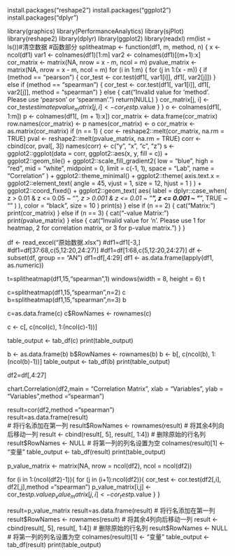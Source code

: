 install.packages("reshape2")
install.packages("ggplot2")
install.packages("dplyr")

library(graphics)
library(PerformanceAnalytics)
library(sjPlot)
library(reshape2)
library(dplyr)
library(ggplot2)
library(readxl)
rm(list = ls())#清空数据
#函数部分
splitheatmap <- function(df1, m, method, n) {
  x <- ncol(df1)
  var1 <- colnames(df1)[1:m]
  var2 <- colnames(df1)[(m+1):x]
  cor_matrix <- matrix(NA, nrow = x - m, ncol = m)
  pvalue_matrix <- matrix(NA, nrow = x - m, ncol = m) 
  for (i in 1:m) {
    for (j in 1:(x - m)) {
      if (method == "pearson") {
        cor_test <- cor.test(df1[, var1[i]], df1[, var2[j]])
      } else if (method == "spearman") {
        cor_test <- cor.test(df1[, var1[i]], df1[, var2[j]], method = "spearman")
      } else {
        cat("Invalid value for 'method'. Please use 'pearson' or 'spearman'.")
        return(NULL)
      }
      cor_matrix[j, i] <- cor_test$estimate
      pvalue_matrix[j, i] <- cor_test$p.value
    }
  }
  o <- colnames(df1[, 1:m])
  p <- colnames(df1[, (m + 1):x])
  cor_matrix <- data.frame(cor_matrix)
  row.names(cor_matrix) <- p
  names(cor_matrix) <- o
  cor_matrix <- as.matrix(cor_matrix) 
  if (n == 1) {
    cor <- reshape2::melt(cor_matrix, na.rm = TRUE)
    pval <- reshape2::melt(pvalue_matrix, na.rm = TRUE)
    corr <- cbind(cor, pval[, 3])
    names(corr) <- c("y", "x", "c", "z")
    s <- ggplot2::ggplot(data = corr, ggplot2::aes(x, y, fill = c)) +
      ggplot2::geom_tile() +
      ggplot2::scale_fill_gradient2(
        low = "blue", high = "red", mid = "white", midpoint = 0,
        limit = c(-1, 1), space = "Lab", name = "Correlation"
      ) +
      ggplot2::theme_minimal() +
      ggplot2::theme(
        axis.text.x = ggplot2::element_text(
          angle = 45, vjust = 1, size = 12, hjust = 1
        )
      ) +
      ggplot2::coord_fixed() +
      ggplot2::geom_text(
        aes(
          label = dplyr::case_when(
            z > 0.01 & z <= 0.05 ~ "*",
            z > 0.001 & z <= 0.01 ~ "**",
            z <= 0.001 ~ "***",
            TRUE ~ ""
          )
        ),
        color = "black", size = 10
      )
    print(s)
  } else if (n == 2) {
    cat("\nCorrelation Matrix:\n")
    print(cor_matrix)
  } else if (n == 3) {
    cat("\nP-value Matrix:\n")
    print(pvalue_matrix)
  } else {
    cat("Invalid value for 'n'. Please use 1 for heatmap, 2 for correlation matrix, or 3 for p-value matrix.")
  }
}




df <- read_excel("原始数据.xlsx")
#df1=df1[-3,]
#df1=df[37:68,c(5,12:20,24:27)]
#df1=df[1:68,c(5,12:20,24:27)]
df <- subset(df, group == "AN")
df1=df[,4:29]
df1 <- as.data.frame(lapply(df1, as.numeric))

t=splitheatmap(df1,15,"spearman",1)
windows(width = 8, height = 6)
t

c=splitheatmap(df1,15,"spearman",n=2)
c
b=splitheatmap(df1,15,"spearman",n=3)
b

c=as.data.frame(c)
c$RowNames <- rownames(c)

c <- c[, c(ncol(c), 1:(ncol(c)-1))]

table_output <- tab_df(c)
print(table_output)

b <- as.data.frame(b)
b$RowNames <- rownames(b)
b <- b[, c(ncol(b), 1:(ncol(b)-1))]
table_output <- tab_df(b)
print(table_output)



df2=df[,4:27]

chart.Correlation(df2,main = "Correlation Matrix", 
                  xlab = "Variables", 
                  ylab = "Variables",method ="spearman")
                  
                  
result=cor(df2,method ="spearman")                
result=as.data.frame(result)  
# 将行名添加在第一列
result$RowNames <- rownames(result)
# 将其余4列向后移动一列
result <- cbind(result[, 5], result[, 1:4])
# 删除原始的行名列
result$RowNames <- NULL
# 将第一列的列名设置为空
colnames(result)[1] <- "变量"
table_output <- tab_df(result)
print(table_output)                

p_value_matrix <- matrix(NA, nrow = ncol(df2), ncol = ncol(df2))    

for (i in 1:(ncol(df2)-1)){
  for (j in (i+1):ncol(df2)){
    cor_test <- cor.test(df2[,i], df2[,j],method ="spearman")
    p_value_matrix[i,j] <- cor_test$p.value
    p_value_matrix[j,i] <- cor_test$p.value
  }
}

result=p_value_matrix
result=as.data.frame(result) 
# 将行名添加在第一列
result$RowNames <- rownames(result)
# 将其余4列向后移动一列
result <- cbind(result[, 5], result[, 1:4])
# 删除原始的行名列
result$RowNames <- NULL
# 将第一列的列名设置为空
colnames(result)[1] <- "变量"
table_output <- tab_df(result)
print(table_output)  

